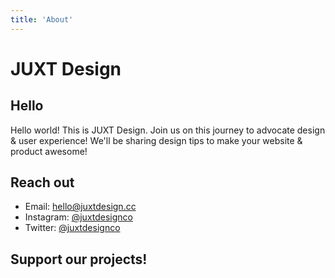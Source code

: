 ```yaml
---
title: 'About'
---
```



<!-- ![Photo by Fakurian Design on Unsplash](./cover.png) -->

# JUXT Design

## Hello

Hello world! This is JUXT Design. Join us on this journey to advocate design & user experience! We'll be sharing design tips to make your website & product awesome!

## Reach out

- Email: [hello@juxtdesign.cc](mailto:hello@juxtdesign.cc)
- Instagram: [@juxtdesignco](https://instagram.com/juxtdesigncc)
- Twitter: [@juxtdesignco](https://twitter.com/juxtdesigncc)

## Support our projects!

<ListProject data={projects} />
